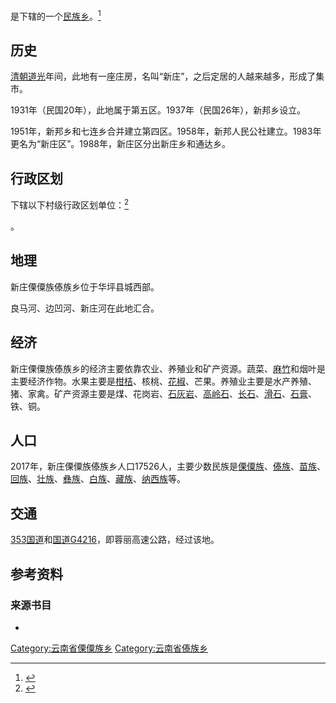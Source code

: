 {{中国乡级行政区
| 行政区全称           = 新庄傈僳族傣族乡
| 景观照片文件名       = 
| 景观照片描述         = 
| 汉语拼音             = Xīnzhuāng Lìsùzú Dǎizú Xiāng
| 旧称                 = 
| 地名出处             = 
| 位置图文件名         = 
| 位置图描述           = 
| 自定义图片           = {{Location map
 |China Yunnan
 |lat_deg=26|lat_min=35|lat_sec =06
 |lon_deg=101|lon_min=11|lon_sec =30
 |caption=新庄傈僳族傣族乡在云南省的位置。
 |position=right
 |float=center
}}
{{Infobox mapframe|zoom=10|type=point|frame-width=250}}
| 上级行政区           = [[云南省|云南省]][[丽江市|丽江市]][[华坪县|华坪县]]
| 行政区类别           = 
| 行政区划代码         = 
| 行政区划             = 7
| 村委会               = 7
| 居委会               = 
| 建置时间             = 
| 领导职位             = <!-- 填写“乡长”“街道办主任”等。“镇长”为默认值，删除该参数即可得，注意不要赋空值 -->
| 领导名称             = <!-- 行政长官姓名 -->
| 领导职位2            = <!-- “党委书记”或其他官员的职位名 -->
| 领导名称2            = <!-- 行政长官姓名 -->
| 政府驻地             = 
| 毗邻行政区           = 
| 地理坐标             = {{coord|26|35|06|N|101|11|30|E|format=dms||display=it}}
| 总面积               = 276.6平方公里
| 总人口               = 17526
| 总人口年份           = 2017
| 户籍人口             = 
| 户籍人口年份         = 
| 常住人口             = 
| 常住人口年份         = 
| 人口密度             = <!-- 需手动填写单位 -->
| GDP                  = 
| GDP年份              = 
| 邮政编码             = 674804
| 电话区号             = 888
| 官方网站             = 
| 网站名称             = 
}}
'''{{PAGENAMEBASE}}'''是{{PRC admin/fullname|53/07/23/202/000|3}}下辖的一个[[民族乡|民族乡]]。<ref>{{PRC admin/ref sgc|{{PRC admin/parent|53/07/23/202/000}}}}</ref>

== 历史 ==
[[清朝|清朝]][[道光|道光]]年间，此地有一座庄房，名叫“新庄”，之后定居的人越来越多，形成了集市。{{sfn|和静|刘正芳|1997|p=47}}

1931年（民国20年），此地属于第五区。{{sfn|和静|刘正芳|1997|p=47}}1937年（民国26年），新邦乡设立。{{sfn|和静|刘正芳|1997|p=47}}

1951年，新邦乡和七连乡合并建立第四区。{{sfn|和静|刘正芳|1997|p=47}}1958年，新邦人民公社建立。{{sfn|和静|刘正芳|1997|p=47}}1983年更名为“新庄区”。{{sfn|和静|刘正芳|1997|p=47}}1988年，新庄区分出新庄乡和通达乡。{{sfn|和静|刘正芳|1997|p=47}}

== 行政区划 ==
{{PAGENAMEBASE}}下辖以下村级行政区划单位：<ref>{{PRC admin/ref sgc|53/07/23/202/000}}</ref>

{{PRC admin/children|53/07/23/202/000}}。

== 地理 ==
新庄傈僳族傣族乡位于华坪县城西部。{{sfn|和静|刘正芳|1997|p=47}}

良马河、边凹河、新庄河在此地汇合。{{sfn|和静|刘正芳|1997|p=47}}

== 经济 ==
新庄傈僳族傣族乡的经济主要依靠农业、养殖业和矿产资源。蔬菜、[[麻竹|麻竹]]和烟叶是主要经济作物。{{sfn|和静|刘正芳|1997|p=47}}水果主要是[[柑橘属|柑桔]]、核桃、[[花椒|花椒]]、芒果。{{sfn|和静|刘正芳|1997|p=47}}养殖业主要是水产养殖、猪、家禽。矿产资源主要是煤、花岗岩、[[石灰岩|石灰岩]]、[[高岭石|高岭石]]、[[长石|长石]]、[[滑石|滑石]]、[[石膏|石膏]]、铁、铜。{{sfn|和静|刘正芳|1997|p=47}}

== 人口 ==
{{Historical populations
| title= 人口数据
| type = China
| source = 
| 1990 | 17275
| 2017 | 17526
}}
2017年，新庄傈僳族傣族乡人口17526人，主要少数民族是[[傈僳族|傈僳族]]、[[傣族|傣族]]、[[苗族|苗族]]、[[回族|回族]]、[[壮族|壮族]]、[[彝族|彝族]]、[[白族|白族]]、[[藏族|藏族]]、[[纳西族|纳西族]]等。

== 交通 ==
[[353国道|353国道]]和[[蓉丽高速公路|国道G4216]]，即蓉丽高速公路，经过该地。

== 参考资料 ==
{{reflist}}

=== 来源书目 ===
*{{cite book |editor1=和静 | editor2=刘正芳 |title=《华坪县志》 |date=1997 |publisher=云南民族出版社 |location=云南省昆明市 |isbn=7-5367-1385-1}}

{{PRC admin/navcat|53/07/23/202/000}}
{{DEFAULTSORT:Xin新庄}}
[[Category:云南省傈僳族乡|Category:云南省傈僳族乡]]
[[Category:云南省傣族乡|Category:云南省傣族乡]]